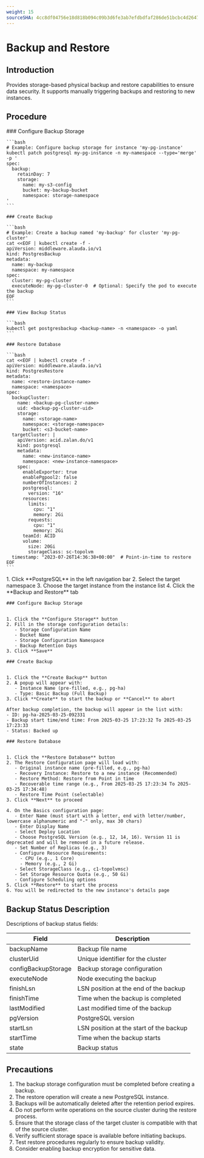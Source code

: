 ```yaml
---
weight: 15
sourceSHA: 4cc8df04756e18d818b094c09b3d6fe3ab7efdbdfaf286de51bcbc4d264774b9
---
```


# Backup and Restore

## Introduction

Provides storage-based physical backup and restore capabilities to ensure data security. It supports manually triggering backups and restoring to new instances.

## Procedure

<Tabs>
  <Tab label="CLI">
    ### Configure Backup Storage

    ```bash
    # Example: Configure backup storage for instance 'my-pg-instance'
    kubectl patch postgresql my-pg-instance -n my-namespace --type='merge' -p '
    spec:
      backup:
        retainDay: 7
        storage:
          name: my-s3-config
          bucket: my-backup-bucket
          namespace: storage-namespace
    '
    ```

    ### Create Backup

    ```bash
    # Example: Create a backup named 'my-backup' for cluster 'my-pg-cluster'
    cat <<EOF | kubectl create -f -
    apiVersion: middleware.alauda.io/v1
    kind: PostgresBackup
    metadata:
      name: my-backup
      namespace: my-namespace
    spec:
      cluster: my-pg-cluster
      executeNode: my-pg-cluster-0  # Optional: Specify the pod to execute the backup
    EOF
    ```

    ### View Backup Status

    ```bash
    kubectl get postgresbackup <backup-name> -n <namespace> -o yaml
    ```

    ### Restore Database

    ```bash
    cat <<EOF | kubectl create -f -
    apiVersion: middleware.alauda.io/v1
    kind: PostgresRestore
    metadata:
      name: <restore-instance-name>
      namespace: <namespace>
    spec:
      backupCluster:
        name: <backup-pg-cluster-name>
        uid: <backup-pg-cluster-uid>
        storage:
          name: <storage-name>
          namespace: <storage-namespace>
          bucket: <s3-bucket-name>
      targetCluster: |
        apiVersion: acid.zalan.do/v1
        kind: postgresql
        metadata:
          name: <new-instance-name>
          namespace: <new-instance-namespace>
        spec:
          enableExporter: true
          enablePgpool2: false
          numberOfInstances: 2
          postgresql:
            version: "16"
          resources:
            limits:
              cpu: "1"
              memory: 2Gi
            requests:
              cpu: "1"
              memory: 2Gi
          teamId: ACID
          volume:
            size: 20Gi
            storageClass: sc-topolvm
      timestamp: "2023-07-26T14:36:38+00:00"  # Point-in-time to restore
    EOF
    ```
  </Tab>

  <Tab label="Web Console">
    1. Click **PostgreSQL** in the left navigation bar
    2. Select the target namespace
    3. Choose the target instance from the instance list
    4. Click the **Backup and Restore** tab

    ### Configure Backup Storage
    
    
    1. Click the **Configure Storage** button
    2. Fill in the storage configuration details:
       - Storage Configuration Name
       - Bucket Name
       - Storage Configuration Namespace
       - Backup Retention Days
    3. Click **Save**

    ### Create Backup
    

    1. Click the **Create Backup** button
    2. A popup will appear with:
       - Instance Name (pre-filled, e.g., pg-ha)
       - Type: Basic Backup (Full Backup)
    3. Click **Create** to start the backup or **Cancel** to abort

    After backup completion, the backup will appear in the list with:
    - ID: pg-ha-2025-03-25-092331
    - Backup start time/end time: From 2025-03-25 17:23:32 To 2025-03-25 17:23:33
    - Status: Backed up

    ### Restore Database
    

    1. Click the **Restore Database** button
    2. The Restore Configuration page will load with:
       - Original instance name (pre-filled, e.g., pg-ha)
       - Recovery Instance: Restore to a new instance (Recommended)
       - Restore Method: Restore from Point in time
       - Recoverable time range (e.g., From 2025-03-25 17:23:34 To 2025-03-25 17:34:48)
       - Restore Time Point (selectable)
    3. Click **Next** to proceed

    4. On the Basics configuration page:
       - Enter Name (must start with a letter, end with letter/number, lowercase alphanumeric and "-" only, max 30 chars)
       - Enter Display Name
       - Select Deploy Location
       - Choose PostgreSQL Version (e.g., 12, 14, 16). Version 11 is deprecated and will be removed in a future release.
       - Set Number of Replicas (e.g., 3)
       - Configure Resource Requirements:
         - CPU (e.g., 1 Core)
         - Memory (e.g., 2 Gi)
       - Select StorageClass (e.g., c1-topolvmsc)
       - Set Storage Resource Quota (e.g., 50 Gi)
       - Configure Scheduling options
    5. Click **Restore** to start the process
    6. You will be redirected to the new instance's details page
  </Tab>
</Tabs>

## Backup Status Description

Descriptions of backup status fields:

| Field                | Description                             |
|----------------------|-----------------------------------------|
| backupName           | Backup file name                        |
| clusterUid           | Unique identifier for the cluster      |
| configBackupStorage  | Backup storage configuration            |
| executeNode          | Node executing the backup               |
| finishLsn            | LSN position at the end of the backup  |
| finishTime           | Time when the backup is completed      |
| lastModified         | Last modified time of the backup       |
| pgVersion            | PostgreSQL version                      |
| startLsn             | LSN position at the start of the backup|
| startTime            | Time when the backup starts            |
| state                | Backup status                           |

## Precautions

1. The backup storage configuration must be completed before creating a backup.
2. The restore operation will create a new PostgreSQL instance.
3. Backups will be automatically deleted after the retention period expires.
4. Do not perform write operations on the source cluster during the restore process.
5. Ensure that the storage class of the target cluster is compatible with that of the source cluster.
6. Verify sufficient storage space is available before initiating backups.
7. Test restore procedures regularly to ensure backup validity.
8. Consider enabling backup encryption for sensitive data.
